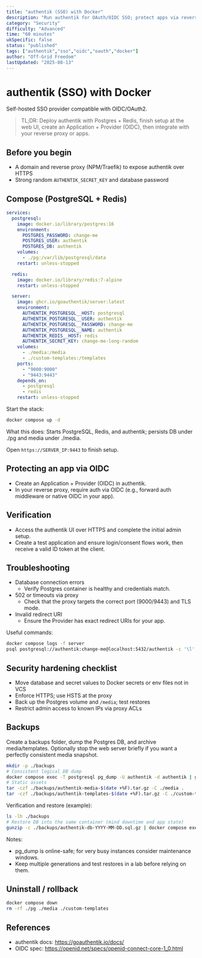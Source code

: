 ```yaml
---
title: "authentik (SSO) with Docker"
description: "Run authentik for OAuth/OIDC SSO; protect apps via reverse proxy."
category: "Security"
difficulty: "Advanced"
time: "60 minutes"
ukSpecific: false
status: "published"
tags: ["authentik","sso","oidc","oauth","docker"]
author: "Off-Grid Freedom"
lastUpdated: "2025-08-13"
---
```


# authentik (SSO) with Docker

Self-hosted SSO provider compatible with OIDC/OAuth2.

> TL;DR: Deploy authentik with Postgres + Redis, finish setup at the web UI, create an Application + Provider (OIDC), then integrate with your reverse proxy or apps.

## Before you begin
- A domain and reverse proxy (NPM/Traefik) to expose authentik over HTTPS
- Strong random `AUTHENTIK_SECRET_KEY` and database password

## Compose (PostgreSQL + Redis)

```yaml
services:
  postgresql:
    image: docker.io/library/postgres:16
    environment:
      POSTGRES_PASSWORD: change-me
      POSTGRES_USER: authentik
      POSTGRES_DB: authentik
    volumes:
      - ./pg:/var/lib/postgresql/data
    restart: unless-stopped

  redis:
    image: docker.io/library/redis:7-alpine
    restart: unless-stopped

  server:
    image: ghcr.io/goauthentik/server:latest
    environment:
      AUTHENTIK_POSTGRESQL__HOST: postgresql
      AUTHENTIK_POSTGRESQL__USER: authentik
      AUTHENTIK_POSTGRESQL__PASSWORD: change-me
      AUTHENTIK_POSTGRESQL__NAME: authentik
      AUTHENTIK_REDIS__HOST: redis
      AUTHENTIK_SECRET_KEY: change-me-long-random
    volumes:
      - ./media:/media
      - ./custom-templates:/templates
    ports:
      - "9000:9000"
      - "9443:9443"
    depends_on:
      - postgresql
      - redis
    restart: unless-stopped
```

Start the stack:

```bash
docker compose up -d
```

What this does: Starts PostgreSQL, Redis, and authentik; persists DB under ./pg and media under ./media.

Open `https://SERVER_IP:9443` to finish setup.

## Protecting an app via OIDC

- Create an Application + Provider (OIDC) in authentik.
- In your reverse proxy, require auth via OIDC (e.g., forward auth middleware or native OIDC in your app).

## Verification
- Access the authentik UI over HTTPS and complete the initial admin setup.
- Create a test application and ensure login/consent flows work, then receive a valid ID token at the client.

## Troubleshooting
- Database connection errors
  - Verify Postgres container is healthy and credentials match.
- 502 or timeouts via proxy
  - Check that the proxy targets the correct port (9000/9443) and TLS mode.
- Invalid redirect URI
  - Ensure the Provider has exact redirect URIs for your app.

Useful commands:
```bash
docker compose logs -f server
psql postgresql://authentik:change-me@localhost:5432/authentik -c '\l' || true
```

## Security hardening checklist
- Move database and secret values to Docker secrets or env files not in VCS
- Enforce HTTPS; use HSTS at the proxy
- Back up the Postgres volume and `/media`; test restores
- Restrict admin access to known IPs via proxy ACLs

## Backups

Create a backups folder, dump the Postgres DB, and archive media/templates. Optionally stop the web server briefly if you want a perfectly consistent media snapshot.

```bash
mkdir -p ./backups
# Consistent logical DB dump
docker compose exec -T postgresql pg_dump -U authentik -d authentik | gzip > ./backups/authentik-db-$(date +%F).sql.gz
# Static assets
tar -czf ./backups/authentik-media-$(date +%F).tar.gz -C ./media .
tar -czf ./backups/authentik-templates-$(date +%F).tar.gz -C ./custom-templates . 2>/dev/null || true
```

Verification and restore (example):

```bash
ls -lh ./backups
# Restore DB into the same container (mind downtime and app state)
gunzip -c ./backups/authentik-db-YYYY-MM-DD.sql.gz | docker compose exec -T postgresql psql -U authentik -d authentik
```

Notes:
- pg_dump is online-safe; for very busy instances consider maintenance windows.
- Keep multiple generations and test restores in a lab before relying on them.

## Uninstall / rollback
```bash
docker compose down
rm -rf ./pg ./media ./custom-templates
```

## References
- authentik docs: https://goauthentik.io/docs/
- OIDC spec: https://openid.net/specs/openid-connect-core-1_0.html
